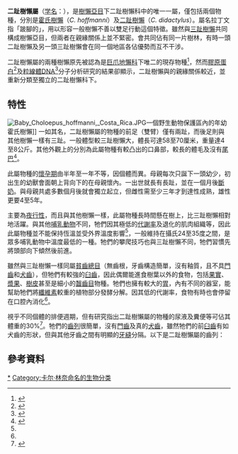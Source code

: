 {{Automatic Taxobox
| taxon = Choloepus
| image = Two-toed sloth Costa Rica - cropped.jpg
| image_caption = [[霍氏樹懶|霍氏樹懶]] ''C. hoffmanni''
| authority = [[伊利葛|Illiger]], 1811
| subdivision_ranks = [[種_(生物)|種]]
| subdivision = 
*[[霍氏樹懶|霍氏樹懶]] ''C. hoffmanni''
*[[二趾樹懶|二趾樹懶]] ''C. didactylus''
}}
'''二趾樹懶屬'''（[[学名|学名]]：''{{lang|la|Choloepus}}''），是[[樹懶亞目|樹懶亞目]]下二趾樹懶科中的唯一一屬，僅包括兩個物種，分別是[[霍氏樹懶|霍氏樹懶]]（''C. hoffmanni''）及[[二趾樹懶|二趾樹懶]]（''C. didactylus''）。屬名拉丁文指「跛腳的」，用以形容一般樹懶不善以雙足行動這個特徵。雖然與[[三趾樹懶|三趾樹懶]]共同構成樹懶亞目，但兩者在親緣關係上並不緊密。會共同佔有同一片樹林，有時一頭二趾樹懶及另一頭三趾樹懶會在同一個地區各佔優勢而互不干涉。

二趾樹懶屬的兩種樹懶原先被認為是[[巨爪地懶科|巨爪地懶科]]下唯二的現存物種<ref name = "ADW_old">{{cite web | last = Myers | first = Phil | title = Family Megalonychidae: two-toed sloths | work = Animal Diversity Web | publisher = [[University_of_Michigan|University of Michigan]] | year = 2001 | url = https://animaldiversity.org/site/accounts/information/Megalonychidae.html | access-date = 2017-03-11 | archive-url = https://web.archive.org/web/20170311023754/https://animaldiversity.org/site/accounts/information/Megalonychidae.html | archive-date = 2017-03-11 | dead-url = no }}</ref>，然而[[膠原蛋白|膠原蛋白]]<ref name="Presslee2019">{{cite journal|last1= Presslee|first1= S.|last2= Slater|first2=G. J.|last3= Pujos|first3= F.|last4= Forasiepi|first4=A. M.|last5= Fischer|first5= R.|last6= Molloy|first6= K.|last7= Mackie|first7= M.|last8= Olsen|first8=J. V.|last9= Kramarz|first9= A.|last10= Taglioretti|first10= M.|last11= Scaglia|first11= F.|last12= Lezcano|first12= M.|last13= Lanata|first13=J. L.|last14= Southon|first14= J.|last15= Feranec|first15= R.|last16= Bloch|first16= J.|last17= Hajduk|first17= A.|last18= Martin|first18=F. M.|last19= Gismondi|first19= R. S.|last20= Reguero|first20 =M.|last21=de Muizon|first21= C.|last22= Greenwood|first22= A.|last23= Chait|first23=B. T.|last24= Penkman|first24= K.|author24-link= Kirsty Penkman |last25= Collins|first25= M.|last26= MacPhee|first26= R.D.E.|title= Palaeoproteomics resolves sloth relationships|journal=Nature Ecology & Evolution|volume= 3|issue= 7|pages= 1121–1130|year= 2019|doi= 10.1038/s41559-019-0909-z|pmid= 31171860}}</ref>及[[粒線體DNA|粒線體DNA]]<ref name="Delsuc2019">{{cite journal|last1= Delsuc|first1= F.|last2= Kuch|first2= M.|last3= Gibb|first3=G. C.|last4= Karpinski|first4= E.|last5= Hackenberger|first5= D.|last6= Szpak|first6= P.|last7= Martínez|first7=J. G.|last8= Mead|first8=J. I.|last9= McDonald|first9=H. G.|last10= MacPhee|first10= R.D.E.|last11= Billet|first11= G.|last12= Hautier|first12= L.|last13= Poinar|first13=H. N.|title= Ancient Mitogenomes Reveal the Evolutionary History and Biogeography of Sloths|journal= Current Biology|volume= 29|issue= 12|pages= 2031–2042.e6|year= 2019|doi= 10.1016/j.cub.2019.05.043|pmid= 31178321}}</ref>分子分析研究的結果卻顯示，二趾樹懶與{{link-en|磨齒獸科|mylodontid}}的親緣關係較近，並重新分類至獨立的二趾樹懶科下。

==特性==
[[File:Baby_Choloepus_hoffmanni,_Costa_Rica.JPG|thumb]]一個野生動物保護區內的年幼霍氏樹懶]]
一如其名，二趾樹懶屬的物種的前足（雙臂）僅有兩趾，而後足則與其他樹懶一樣有三趾。一般體型較三趾樹懶大，體長可達58至70厘米，重量達4至8公斤。其他外觀上的分別為此屬物種有較凸出的口鼻部，較長的體毛及沒有[[尾巴|尾巴]]<ref name=EoM>{{cite book |editor=Macdonald, D.|author= Dickman, Christopher R.|year=1984 |title= The Encyclopedia of Mammals|url=https://archive.org/details/encyclopediaofma00mals_0|publisher= Facts on File|location=New York|pages= [https://archive.org/details/encyclopediaofma00mals_0/page/776 776]-779|isbn= 0-87196-871-1}}</ref>。

此屬物種的[[懷孕期|懷孕期]]由半年至一年不等，因個體而異。母親每次只誕下一頭幼少，初出生的幼獸會面朝上背向下的在母親懷內。一出世就長有長趾，並在一個月後[[斷奶|斷奶]]。與母親共處多數個月後就會獨立起立，但雌性需至少三年才到達性成熟，雄性更要4至5年。

主要為[[夜行性|夜行性]]，而且與其他樹懶一樣，此屬物種長時間懸在樹上，比三趾樹懶相對地活躍。與其他[[哺乳動物|哺乳動物]]不同，牠們因其極低的[[代謝率|代謝率]]及退化的肌肉組織等，因此此屬物種並不能保持恆溫並受外界溫度影響<ref name=EoM/>，一般維持在攝氏24至35度之間，是眾多哺乳動物中溫度最低的一種。牠們的攀爬技巧也與三趾樹懶不同，牠們習慣先將頭部向下傾然後前進。

雖然與三趾樹懶一樣同屬[[貧齒總目|貧齒總目]]（無齒根，牙齒構造簡單，沒有釉質，且不具[[門齒|門齒]]和[[犬齒|犬齒]]），但牠們有較強的[[臼齒|臼齒]]，因此偶爾能進食樹葉以外的食物，包括[[果實|果實]]、[[漿果|漿果]]、[[樹皮|樹皮]]甚至是細小的[[齧齒目|齧齒目]]物種。牠們也擁有較大的[[胃|胃]]，內有不同的器室，能幫助牠們將[[纖維素|纖維素]]較重的植物部分發酵分解。因其低的代謝率，食物有時也會停留在口腔內消化<ref name=EoM/>。

視乎不同個體的排便週期，但有研究指出二趾樹懶屬的物種的尿液及糞便等可佔其體重的30%<ref>{{Cite web |url=http://nationalzoo.si.edu/ConservationAndScience/SpotlightonVetMedicine/sloth.cfm |title=美國國家動物園：30%體重 |accessdate=2008-09-22 |archive-date=2008-06-29 |archive-url=https://web.archive.org/web/20080629052422/http://nationalzoo.si.edu/ConservationAndScience/SpotlightonVetMedicine/sloth.cfm |dead-url=no }}</ref>。牠們的[[齒列|齒列]]很簡單，沒有[[門齒|門齒]]及真的[[犬齒|犬齒]]，雖然牠們的前[[臼齒|臼齒]]有如犬齒的形狀，但與其他牙齒之間有明顯的[[牙縫|牙縫]]分隔。以下是二趾樹懶屬的齒列：{{dentition2|0.0.1-2.3|0.0.1.3}}

==參考資料==
{{Reflist}}

{{wikispecies|Choloepus}}
{{commons|Choloepus}}

{{Pilosa}}
{{披毛目|P.}}
{{Taxonbar|from=Q511079}}

[[Category:二趾树懒属|*]]
[[Category:卡尔·林奈命名的生物分类|Category:卡尔·林奈命名的生物分类]]